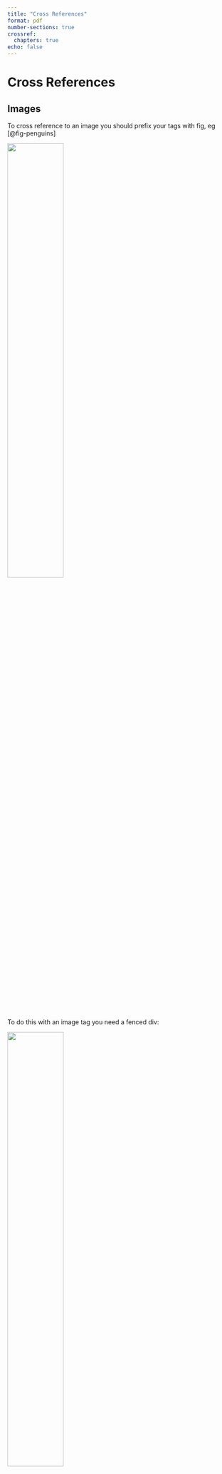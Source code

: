 ```yaml
---
title: "Cross References"
format: pdf
number-sections: true
crossref:
  chapters: true
echo: false
---
```


# Cross References

## Images

To cross reference to an image you should prefix your tags with fig, eg  [@fig-penguins]

![](palmer-penguins_by-allison-horst.png){#fig-penguins width=50%}

To do this with an image tag you need a fenced div: 

::: {#fig-lil-elephant}
<img src="lil-logo.jpg" width="50%" class="fig-lil-logo"/>
:::

## Sections 

To cross-reference sections use the `sec` prefix, eg [@sec-code-output]

## Code output {#sec-code-output}

Use the `label` chunk option to make output cross-referencable.

To cross-reference tables use the `tbl` prefix, [@tbl-penguins]


```python
# | label: tbl-penguins
# | tbl-cap: ""
# https://github.com/quarto-dev/quarto-cli/issues/3603
import pandas as pd
import numpy as np
from palmerpenguins import load_penguins

pd.options.mode.chained_assignment = None
penguins = load_penguins()
penguins_cleaned = penguins.dropna()
penguins_cleaned.head()
```

As with embedding images, captions for chunks outputting charts should use the `fig` prefix, [@fig-scatter-flip-and-bill].

```python
# | label: fig-scatter-flip-and-bill
from plotnine import ggplot, geom_point, aes, stat_smooth, facet_wrap
from palmerpenguins import load_penguins
(
    ggplot(penguins_cleaned, aes("bill_length_mm",
           "flipper_length_mm", color="factor(species)"))
    + geom_point()
)
```

The cross-reference hyperlinks are anchor links - [@fig-penguins]